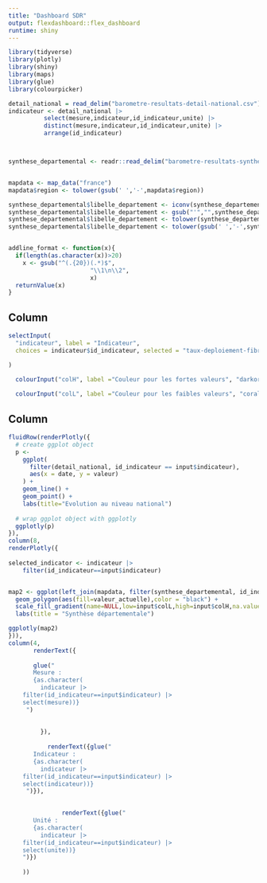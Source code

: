 ```yaml
---
title: "Dashboard SDR"
output: flexdashboard::flex_dashboard
runtime: shiny
---
```


```r
library(tidyverse)
library(plotly)
library(shiny)
library(maps)
library(glue)
library(colourpicker)

detail_national = read_delim("barometre-resultats-detail-national.csv")
indicateur <- detail_national |>
          select(mesure,indicateur,id_indicateur,unite) |>
          distinct(mesure,indicateur,id_indicateur,unite) |>
          arrange(id_indicateur)



synthese_departemental <- readr::read_delim("barometre-resultats-synthese-departemental.csv", delim = ",", trim_ws = TRUE, show_col_types = FALSE)


mapdata <- map_data("france")
mapdata$region <- tolower(gsub(' ','-',mapdata$region))

synthese_departemental$libelle_departement <- iconv(synthese_departemental$libelle_departement,to="ASCII//TRANSLIT")
synthese_departemental$libelle_departement <- gsub("'","",synthese_departemental$libelle_departement)
synthese_departemental$libelle_departement <- tolower(synthese_departemental$libelle_departement)
synthese_departemental$libelle_departement <- tolower(gsub(' ','-',synthese_departemental$libelle_departement))


addline_format <- function(x){
  if(length(as.character(x))>20)
    x <- gsub("^(.{20})(.*)$",      
                       "\\1\n\\2",
                       x)
  returnValue(x)
}

```







Column {.sidebar}
--------------------------------------------------


```r
selectInput(
  "indicateur", label = "Indicateur",
  choices = indicateur$id_indicateur, selected = "taux-deploiement-fibre"

)

  colourInput("colH", label ="Couleur pour les fortes valeurs", "darkorchid4")
  
  colourInput("colL", label ="Couleur pour les faibles valeurs", "coral1")

```


Column
--------------------------------------------------
```r

fluidRow(renderPlotly({
  # create ggplot object
  p <-
    ggplot(
      filter(detail_national, id_indicateur == input$indicateur),
      aes(x = date, y = valeur)
    ) +
    geom_line() +
    geom_point() +
    labs(title="Evolution au niveau national")
  
  # wrap ggplot object with ggplotly
  ggplotly(p)
}),
column(8,
renderPlotly({
  
selected_indicator <- indicateur |>
    filter(id_indicateur==input$indicateur)


map2 <- ggplot(left_join(mapdata, filter(synthese_departemental, id_indicateur == input$indicateur), by = c("region" = "libelle_departement")), aes(x=long, y=lat, group=group)) +
  geom_polygon(aes(fill=valeur_actuelle),color = "black") + 
  scale_fill_gradient(name=NULL,low=input$colL,high=input$colH,na.value="gray") +
  labs(title = "Synthèse départementale")

ggplotly(map2)
})),
column(4,
       renderText({
       
       glue(" 
       Mesure : 
       {as.character(
         indicateur |>
    filter(id_indicateur==input$indicateur) |>
    select(mesure))}
     ")
         
         
         }),
    
           renderText({glue(" 
       Indicateur : 
       {as.character(
         indicateur |>
    filter(id_indicateur==input$indicateur) |>
    select(indicateur))}
     ")}),
         

               renderText({glue(" 
       Unité : 
       {as.character(
         indicateur |>
    filter(id_indicateur==input$indicateur) |>
    select(unite))}
    ")})
             
    ))

```



